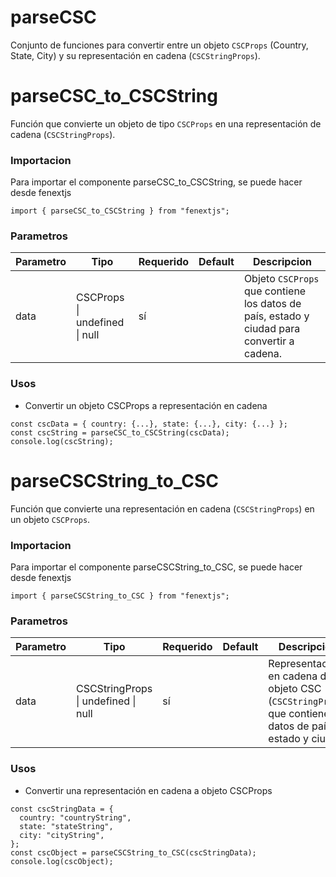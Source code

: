 # parseCSC

Conjunto de funciones para convertir entre un objeto `CSCProps` (Country, State, City) y su representación en cadena (`CSCStringProps`).

# parseCSC_to_CSCString

Función que convierte un objeto de tipo `CSCProps` en una representación de cadena (`CSCStringProps`).

### Importacion

Para importar el componente parseCSC_to_CSCString, se puede hacer desde fenextjs

```tsx copy
import { parseCSC_to_CSCString } from "fenextjs";
```

### Parametros

| Parametro | Tipo                          | Requerido | Default | Descripcion                                                                                |
| --------- | ----------------------------- | --------- | ------- | ------------------------------------------------------------------------------------------ |
| data      | CSCProps \| undefined \| null | sí        |         | Objeto `CSCProps` que contiene los datos de país, estado y ciudad para convertir a cadena. |

### Usos

- Convertir un objeto CSCProps a representación en cadena

```tsx copy
const cscData = { country: {...}, state: {...}, city: {...} };
const cscString = parseCSC_to_CSCString(cscData);
console.log(cscString);
```

# parseCSCString_to_CSC

Función que convierte una representación en cadena (`CSCStringProps`) en un objeto `CSCProps`.

### Importacion

Para importar el componente parseCSCString_to_CSC, se puede hacer desde fenextjs

```tsx copy
import { parseCSCString_to_CSC } from "fenextjs";
```

### Parametros

| Parametro | Tipo                                | Requerido | Default | Descripcion                                                                                                   |
| --------- | ----------------------------------- | --------- | ------- | ------------------------------------------------------------------------------------------------------------- |
| data      | CSCStringProps \| undefined \| null | sí        |         | Representación en cadena de un objeto CSC (`CSCStringProps`) que contiene los datos de país, estado y ciudad. |

### Usos

- Convertir una representación en cadena a objeto CSCProps

```tsx copy
const cscStringData = {
  country: "countryString",
  state: "stateString",
  city: "cityString",
};
const cscObject = parseCSCString_to_CSC(cscStringData);
console.log(cscObject);
```
